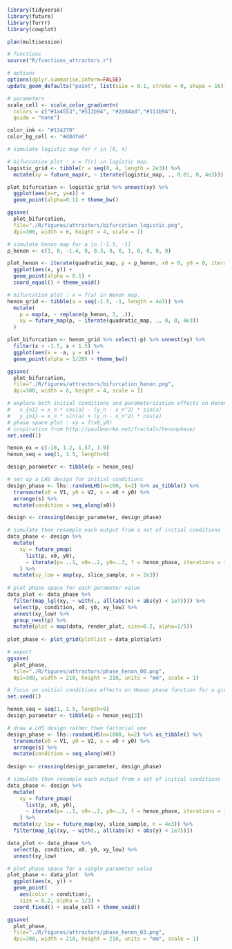 ```r
library(tidyverse)
library(future)
library(furrr)
library(cowplot)

plan(multisession)

# functions
source("R/functions_attractors.r")

# options
options(dplyr.summarise.inform=FALSE)
update_geom_defaults("point", list(size = 0.1, stroke = 0, shape = 16))

# parameters
scale_cell <- scale_color_gradientn(
  colors = c("#1a4553","#513b94", "#2d84ad","#513b94"),
  guide = "none") 

color_ink <- "#124270"
color_bg_cell <- "#d0dfe6"

```


```r
# simulate logistic map for r in [0, 4]

# bifurcation plot : x = f(r) in logistic map.
logistic_grid <- tibble(r = seq(0, 4, length = 2e3)) %>%
  mutate(xy = future_map(r, ~ iterate(logistic_map, ., 0.01, 0, 4e3)))

plot_bifurcation <- logistic_grid %>% unnest(xy) %>% 
  ggplot(aes(x=r, y=x)) +
  geom_point(alpha=0.1) + theme_bw()

ggsave(
  plot_bifurcation,
  file="./R/figures/attractors/bifurcation_logistic.png",
  dpi=300, width = 6, height = 4, scale = 1)

```

```r
# simulate Henon map for a in [-1.5, -1]
p_henon <- c(1, 0, -1.4, 0, 0.3, 0, 0, 1, 0, 0, 0, 0)

plot_henon <- iterate(quadratic_map, p = p_henon, x0 = 0, y0 = 0, iterations = 1e5) %>%
  ggplot(aes(x, y)) +
  geom_point(alpha = 0.1) + 
  coord_equal() + theme_void()

# bifurcation plot : x = f(a) in Henon map.
henon_grid <- tibble(a = seq(-1.5, -1, length = 4e3)) %>%
  mutate(
    p = map(a, ~ replace(p_henon, 3, .)),
    xy = future_map(p, ~ iterate(quadratic_map, ., 0, 0, 4e3))
  )

plot_bifurcation <- henon_grid %>% select(-p) %>% unnest(xy) %>% 
  filter(x > -1.5, x < 1.5) %>% 
  ggplot(aes(x = -a, y = x)) +
  geom_point(alpha = 1/20) + theme_bw()

ggsave(
  plot_bifurcation,
  file="./R/figures/attractors/bifurcation_henon.png",
  dpi=300, width = 6, height = 4, scale = 1)

```


```r
# explore both initial conditions and parameterization effects on Henon phase function
#   x_{n1} = x_n * cos(a) - (y_n - x_n^2) * sin(a)
#   y_{n1} = x_n * sin(a) + (y_n - x_n^2) * cos(a)
# phase space plot : xy = f(x0,y0) 
# inspiration from http://paulbourke.net/fractals/henonphase/
set.seed(1)

henon_ex = c(-10, 1.2, 1.57, 1.9)
henon_seq = seq(1, 1.5, length=9)

design_parameter <- tibble(p = henon_seq)

# set up a LHS design for initial conditions
design_phase <- lhs::randomLHS(n=100, k=2) %>% as_tibble() %>% 
  transmute(x0 = V1, y0 = V2, s = x0 + y0) %>% 
  arrange(s) %>% 
  mutate(condition = seq_along(x0)) 

design <- crossing(design_parameter, design_phase)

# simulate then resample each output from a set of initial conditions
data_phase <- design %>%
  mutate(
    xy = future_pmap(
      list(p, x0, y0),
      ~ iterate(p= ..1, x0=..2, y0=..3, f = henon_phase, iterations = 1e5))
    ) %>%
  mutate(xy_low = map(xy, slice_sample, n = 2e3))
      
# plot phase space for each parameter value
data_plot <- data_phase %>% 
  filter(map_lgl(xy, ~ with(., all(abs(x) + abs(y) < 1e7)))) %>% 
  select(p, condition, x0, y0, xy_low) %>% 
  unnest(xy_low) %>% 
  group_nest(p) %>% 
  mutate(plot = map(data, render_plot, size=0.2, alpha=1/5))
  
plot_phase <- plot_grid(plotlist = data_plot$plot)

# export
ggsave(
  plot_phase,
  file="./R/figures/attractors/phase_henon_00.png",
  dpi=300, width = 210, height = 210, units = "mm", scale = 1)

```


```r
# focus on initial conditions effects on Henon phase function for a given value of "a" sampled previously
set.seed(1)

henon_seq = seq(1, 1.5, length=9)
design_parameter <- tibble(p = henon_seq[3])

# draw a LHS design rather than factorial one
design_phase <- lhs::randomLHS(n=1000, k=2) %>% as_tibble() %>% 
  transmute(x0 = V1, y0 = V2, s = x0 + y0) %>% 
  arrange(s) %>% 
  mutate(condition = seq_along(x0)) 
  
design <- crossing(design_parameter, design_phase)

# simulate then resample each output from a set of initial conditions
data_phase <- design %>%
  mutate(
    xy = future_pmap(
      list(p, x0, y0),
      ~ iterate(p= ..1, x0=..2, y0=..3, f = henon_phase, iterations = 1e5))
    ) %>% 
  mutate(xy_low = future_map(xy, slice_sample, n = 4e3)) %>% 
  filter(map_lgl(xy, ~ with(., all(abs(x) + abs(y) < 1e7)))) 

data_plot <- data_phase %>% 
  select(p, condition, x0, y0, xy_low) %>% 
  unnest(xy_low)

# plot phase space for a single parameter value 
plot_phase <- data_plot  %>% 
  ggplot(aes(x, y)) +
  geom_point(
    aes(color = condition),
    size = 0.2, alpha = 1/3) +
  coord_fixed() + scale_cell + theme_void() 

ggsave(
  plot_phase,
  file="./R/figures/attractors/phase_henon_03.png",
  dpi=300, width = 210, height = 210, units = "mm", scale = 1)

```
